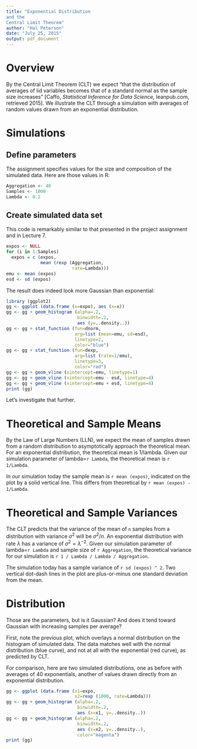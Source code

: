```yaml
---
title: "Exponential Distribution
and the
Central Limit Theorem"
author: "Hal Peterson"
date: "July 25, 2015"
output: pdf_document
---
```


# Overview

By the Central Limit Theorem (CLT) we expect "that the distribution of averages of iid variables becomes that of a standard normal as the sample size increases" [Caffo, *Statistical Inference for Data Science,* leanpub.com, retrieved 2015].
We illustrate the CLT through a simulation with averages of random values drawn from an exponential distribution.

# Simulations

## Define parameters

The assignment specifies values for the size and composition of the simulated data.
Here are those values in R:

```r
Aggregation <- 40
Samples <- 1000
Lambda <- 0.2
```

## Create simulated data set

This code is remarkably similar to that presented in the project assignment and in Lecture 7.

```r
expos <- NULL
for (i in 1:Samples)
  expos = c (expos,
             mean (rexp (Aggregation,
                         rate=Lambda)))
emu <- mean (expos)
esd <- sd (expos)
```

The result does indeed look more Gaussian than exponential:

```r
library (ggplot2)
gg <- ggplot (data.frame (x=expo), aes (x=x))
gg <- gg + geom_histogram (alpha=.2, 
                           binwidth=.2,
                           aes (y=..density..))
gg <- gg + stat_function (fun=dnorm, 
                          arg=list (mean=emu, sd=esd),
                          linetype=2,
                          color="blue")
gg <- gg + stat_function (fun=dexp, 
                          arg=list (rate=1/emu),
                          linetype=3,
                          color="red")
gg <- gg + geom_vline (xintercept=emu, linetype=1)
gg <- gg + geom_vline (xintercept=emu - esd, linetype=4)
gg <- gg + geom_vline (xintercept=emu + esd, linetype=4)
print (gg)
```

Let's investigate that further.

# Theoretical and Sample Means

By the Law of Large Numbers (LLN), we expect the mean of samples drawn from a random distribution to asymptotically approach the theoretical mean. For an exponential distribution, the theoretical mean is 1/lambda.
Given our simulation parameter of lambda=`r Lambda`, the theoretical mean is `r 1/Lambda`.

In our simulation today the sample mean is `r mean (expos)`, indicated on the plot by a solid vertical line.
This differs from theoretical by `r mean (expos) - 1/Lambda`.

# Theoretical and Sample Variances

The CLT predicts that the variance of the mean of `n` samples from a distribution with variance $\sigma^2$ will be $\sigma^2 / n$.
An exponential distribution with rate $\lambda$ has a variance of $\sigma^2 = \lambda^{-2}$.
Given our simulation parameter of lambda=`r Lambda` and sample size of `r Aggregation`, the theoretical variance for our simulation is `r 1 / Lambda / Lambda / Aggregation`.

The simulation today has a sample variance of `r sd (expos) ^ 2`.
Two vertical dot-dash lines in the plot are plus-or-minus one standard deviation from the mean.

# Distribution

Those are the parameters, but is it Gaussian? And does it tend toward Gaussian with increasing samples per average?

First, note the previous plot, which overlays a normal distribution on the histogram of simulated data.
The data matches well with the normal distribution (blue curve), and not at all with the exponential (red curve), as predicted by CLT.

For comparison, here are two simulated distributions, one as before with averages of 40 exponentials, another of values drawn directly from an exponential distribution.

```r
gg <- ggplot (data.frame (x1=expo,
                          x2=rexp (1000, rate=Lambda)))
gg <- gg + geom_histogram (alpha=.2, 
                           binwidth=.2,
                           aes (x=x1, y=..density..))
gg <- gg + geom_histogram (alpha=.2,
                           binwidth=.2,
                           aes (x=x2, y=..density..),
                           color="magenta")
print (gg)
```
